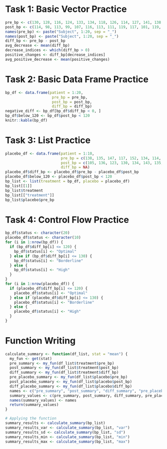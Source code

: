 # Task 1: Basic Vector Practice

```r
pre_bp <- c(130, 128, 116, 124, 133, 134, 118, 126, 114, 127, 141, 138, 128, 140, 137, 131, 120, 128, 139, 135)
post_bp <- c(114, 98, 113, 99, 107, 116, 113, 111, 119, 117, 101, 119, 130, 122, 106, 106, 124, 102, 117, 113)
names(pre_bp) <- paste("Subject", 1:20, sep = "_")
names(post_bp) <- paste("Subject", 1:20, sep = "_")
diff_bp <- pre_bp - post_bp
avg_decrease <- mean(diff_bp)
decrease_indices <- which(diff_bp > 0)
positive_changes <- diff_bp[decrease_indices]
avg_positive_decrease <- mean(positive_changes)
```

# Task 2: Basic Data Frame Practice

```r
bp_df <- data.frame(patient = 1:20,
                     pre_bp = pre_bp,
                     post_bp = post_bp,
                     diff_bp = diff_bp)
negative_diff <- bp_df[bp_df$diff_bp < 0, ]
bp_df$below_120 <- bp_df$post_bp < 120
knitr::kable(bp_df)
```

# Task 3: List Practice

```r
placebo_df <- data.frame(patient = 1:10,
                         pre_bp = c(138, 135, 147, 117, 152, 134, 114, 121, 131, 130),
                         post_bp = c(105, 136, 123, 130, 134, 143, 135, 139, 120, 124),
                         diff_bp = NA)
placebo_df$diff_bp <- placebo_df$pre_bp - placebo_df$post_bp
placebo_df$below_120 <- placebo_df$post_bp < 120
bp_list <- list(treatment = bp_df, placebo = placebo_df)
bp_list[[1]]
bp_list$treatment
bp_list[["treatment"]]
bp_list$placebo$pre_bp
```

# Task 4: Control Flow Practice

```r
bp_df$status <- character(20)
placebo_df$status <- character(10)
for (i in 1:nrow(bp_df)) {
  if (bp_df$diff_bp[i] <= 120) {
    bp_df$status[i] <- "Optimal"
  } else if (bp_df$diff_bp[i] <= 130) {
    bp_df$status[i] <- "Borderline"
  } else {
    bp_df$status[i] <- "High"
  }
}
for (i in 1:nrow(placebo_df)) {
  if (placebo_df$diff_bp[i] <= 120) {
    placebo_df$status[i] <- "Optimal"
  } else if (placebo_df$diff_bp[i] <= 130) {
    placebo_df$status[i] <- "Borderline"
  } else {
    placebo_df$status[i] <- "High"
  }
}
```

# Function Writing

```r
calculate_summary <- function(df_list, stat = "mean") {
  my_fun <- get(stat)
  pre_summary <- my_fun(df_list$treatment$pre_bp)
  post_summary <- my_fun(df_list$treatment$post_bp)
  diff_summary <- my_fun(df_list$treatment$diff_bp)
  pre_placebo_summary <- my_fun(df_list$placebo$pre_bp)
  post_placebo_summary <- my_fun(df_list$placebo$post_bp)
  diff_placebo_summary <- my_fun(df_list$placebo$diff_bp)
  names <- c("pre_summary", "post_summary", "diff_summary", "pre_placebo_summary", "post_placebo_summary", "diff_placebo_summary")
  summary_values <- c(pre_summary, post_summary, diff_summary, pre_placebo_summary, post_placebo_summary, diff_placebo_summary)
  names(summary_values) <- names
  return(summary_values)
}

# Applying the function
summary_results <- calculate_summary(bp_list)
summary_results_var <- calculate_summary(bp_list, "var")
summary_results_sd <- calculate_summary(bp_list, "sd")
summary_results_min <- calculate_summary(bp_list, "min")
summary_results_max <- calculate_summary(bp_list, "max")
```
